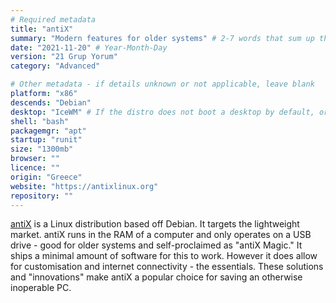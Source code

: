 ```yaml
---
# Required metadata
title: "antiX"
summary: "Modern features for older systems" # 2-7 words that sum up the distribution
date: "2021-11-20" # Year-Month-Day
version: "21 Grup Yorum"
category: "Advanced"

# Other metadata - if details unknown or not applicable, leave blank
platform: "x86"
descends: "Debian"
desktop: "IceWM" # If the distro does not boot a desktop by default, or doesn't ship one, leave 'desktop' blank
shell: "bash"
packagemgr: "apt"
startup: "runit"
size: "1300mb"
browser: ""
licence: ""
origin: "Greece"
website: "https://antixlinux.org"
repository: ""
---
```


[antiX](https://antixlinux.org) is a Linux distribution based off Debian. It targets the lightweight market. antiX runs in the RAM of a computer and only operates on a USB drive - good for older systems and self-proclaimed as "antiX Magic." It ships a minimal amount of software for this to work. However it does allow for customisation and internet connectivity - the essentials. These solutions and "innovations" make antiX a popular choice for saving an otherwise inoperable PC.
